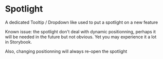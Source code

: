 
# Spotlight

A dedicated Tooltip / Dropdown like used to put a spotlight on a new feature

Known issue: the spotlight don't deal with dynamic positionning, perhaps it will be needed in the future but not obvious. Yet you may experience it a lot in Storybook.

Also, changing positionning will always re-open the spotlight

<Canvas>
    <Story id="components-spotlight--sandbox" />
</Canvas>
